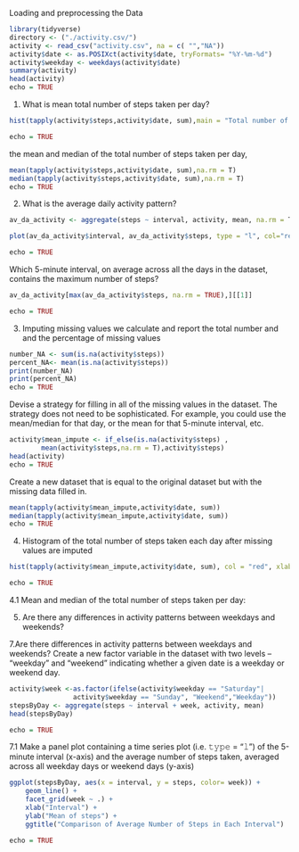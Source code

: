 

Loading and preprocessing the Data
```{r}
library(tidyverse)
directory <- ("./activity.csv/")
activity <- read_csv("activity.csv", na = c( "","NA"))
activity$date <- as.POSIXct(activity$date, tryFormats= "%Y-%m-%d")
activity$weekday <- weekdays(activity$date)
summary(activity)
head(activity)
echo = TRUE
```
1. What is mean total number of steps taken per day?
```{r}
hist(tapply(activity$steps,activity$date, sum),main = "Total number of steps taken per day", xlab = "Total steps taken per day", col = "red", ylim = c(0,20), breaks = seq(0,25000, by=2500))

echo = TRUE
```

the mean and median of the total number of steps taken per day, 

```{r}
mean(tapply(activity$steps,activity$date, sum),na.rm = T)
median(tapply(activity$steps,activity$date, sum),na.rm = T)
echo = TRUE
```


2. What is the average daily activity pattern?
```{r}
av_da_activity <- aggregate(steps ~ interval, activity, mean, na.rm = T)

plot(av_da_activity$interval, av_da_activity$steps, type = "l", col="red", lwd = 2, xlab="Interval", ylab="Average number of steps", main="Average number of steps per intervals")

echo = TRUE
```
Which 5-minute interval, on average across all the days in the dataset, contains the maximum number of steps?
```{r}

av_da_activity[max(av_da_activity$steps, na.rm = TRUE),][[1]]

echo = TRUE
```

3. Imputing missing values
we calculate and report the total number and and the percentage of missing values 

```{r}
number_NA <- sum(is.na(activity$steps))
percent_NA<- mean(is.na(activity$steps))
print(number_NA)
print(percent_NA)
echo = TRUE
```

Devise a strategy for filling in all of the missing values in the dataset. The strategy does not need to be sophisticated. For example, you could use the mean/median for that day, or the mean for that 5-minute interval, etc.

```{r}
activity$mean_impute <- if_else(is.na(activity$steps) , 
        mean(activity$steps,na.rm = T),activity$steps)
head(activity)
echo = TRUE
```

Create a new dataset that is equal to the original dataset but with the missing data filled in.
```{r}
mean(tapply(activity$mean_impute,activity$date, sum))
median(tapply(activity$mean_impute,activity$date, sum))
echo = TRUE
```
4. Histogram of the total number of steps taken each day after missing values are imputed
```{r}
hist(tapply(activity$mean_impute,activity$date, sum), col = "red", xlab = "Total steps per day", ylim = c(0,30), main = "Total number of steps taken each day", breaks = seq(0,25000,by=2500))

echo = TRUE
```
4.1 Mean and median of the total number of steps taken per day:

5. Are there any differences in activity patterns between weekdays and weekends?

7.Are there differences in activity patterns between weekdays and weekends?
Create a new factor variable in the dataset with two levels – “weekday” and “weekend” indicating whether a given date is a weekday or weekend day.

```{r}
activity$week <-as.factor(ifelse(activity$weekday == "Saturday"| 
                activity$weekday == "Sunday", "Weekend","Weekday"))
stepsByDay <- aggregate(steps ~ interval + week, activity, mean)
head(stepsByDay)

echo = TRUE
```
7.1 Make a panel plot containing a time series plot (i.e. 𝚝𝚢𝚙𝚎 = “𝚕”) of the 5-minute interval (x-axis) and the average number of steps taken, averaged across all weekday days or weekend days (y-axis)
```{r}
ggplot(stepsByDay, aes(x = interval, y = steps, color= week)) + 
    geom_line() + 
    facet_grid(week ~ .) +
    xlab("Interval") + 
    ylab("Mean of steps") +
    ggtitle("Comparison of Average Number of Steps in Each Interval")

echo = TRUE
```
